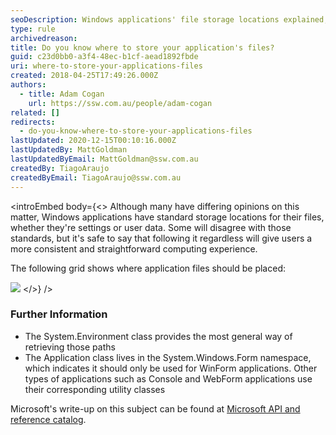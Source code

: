 ```yaml
---
seoDescription: Windows applications' file storage locations explained, ensuring consistent user experience.
type: rule
archivedreason:
title: Do you know where to store your application's files?
guid: c23d0bb0-a3f4-48ec-b1cf-aead1892fbde
uri: where-to-store-your-applications-files
created: 2018-04-25T17:49:26.000Z
authors:
  - title: Adam Cogan
    url: https://ssw.com.au/people/adam-cogan
related: []
redirects:
  - do-you-know-where-to-store-your-applications-files
lastUpdated: 2020-12-15T00:10:16.000Z
lastUpdatedBy: MattGoldman
lastUpdatedByEmail: MattGoldman@ssw.com.au
createdBy: TiagoAraujo
createdByEmail: TiagoAraujo@ssw.com.au
---
```


<introEmbed
  body={<>
Although many have differing opinions on this matter, Windows applications have standard storage locations for their files, whether they're settings or user data. Some will disagree with those standards, but it's safe to say that following it regardless will give users a more consistent and straightforward computing experience.

The following grid shows where application files should be placed:

![](/uploads/rules/where-to-store-your-applications-files/store-files.jpg)
  </>}
/>
### Further Information

- The System.Environment class provides the most general way of retrieving those paths
- The Application class lives in the System.Windows.Form namespace, which indicates it should only be used for WinForm applications. Other types of applications such as Console and WebForm applications use their corresponding utility classes

Microsoft's write-up on this subject can be found at [Microsoft API and reference catalog](https://www.ssw.com.au/ssw/Redirect/Microsoft/MSDNFileSystem.htm).
